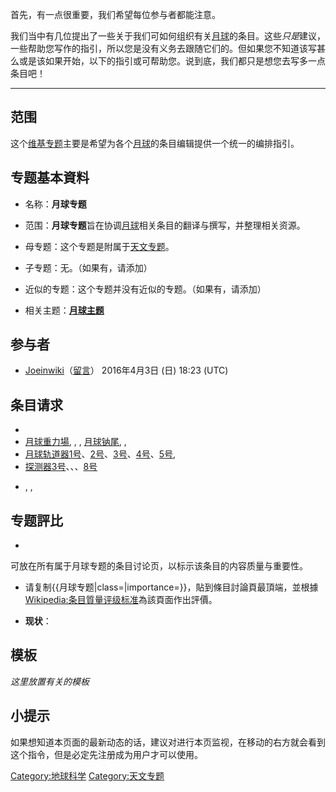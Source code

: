{{Infobox WikiProject
 |inactive     = 
 |semi-active  =
 |name         = 月球
 |bodystyle    = 
 |image        = Moon-Mdf-2005.jpg
  |imagesize   = 
  |caption     = 月球
 |shortcuts    = 月球
  |shortcuts2  = 
 |category     = 月球
  |category2   = 
 |portal       = 月球
 |portalimg    = FullMoon2010.jpg
 |commons      = Moon
 |parent       = 
  |parent2     =
  |parent3     =
 |notice       = 月球专题
  |notice-extended =
 |userbox      = User 月球
  |userbox2    = 
  |userbox3    = 
  |userboxnote = 
 |helps-organise-children = no
 |has-goals    = 有目標
 |assessment   = 
 |footnotes    = 
 |csb          =
 |type         = active
}}
{{维基专题状态|defunct|portal=月球|topic=[[月球|月球]]}}
首先，有一点很重要，我们希望每位参与者都能注意。

我们当中有几位提出了一些关于我们可如何组织有关[[月球|月球]]的条目。这些''只是''建议，一些帮助您写作的指引，所以您是没有义务去跟随它们的。但如果您不知道该写甚么或是该如果开始，以下的指引或可帮助您。说到底，我们都只是想您去写多一点条目吧！
----

==范围==

这个[[Wikipedia:专题|维基专题]]主要是希望为各个[[月球|月球]]的条目编辑提供一个统一的编排指引。

==专题基本資料==
<div class="tright">{{Articles by Quality and Importance
 |topic = 月球 }}</div>

*名称：'''月球专题'''

*范围：'''月球专题'''旨在协调[[月球|月球]]相关条目的翻译与撰写，并整理相关资源。

*母专题：这个专题是附属于[[WikiProject:天文|天文专题]]。

*子专题：无。（如果有，请添加）

*近似的专题：这个专题并没有近似的专题。（如果有，请添加）

*相关主题：'''[[Portal:月球|月球主题]]'''

==参与者==
* [[User:Joeinwiki|Joeinwiki]]（[[User_talk:Joeinwiki|留言]]） 2016年4月3日 (日) 18:23 (UTC)

==条目请求==
* {{T1|月球专题}}
* [[月球重力場|月球重力場]], {{link-en|月球地形學|Topography of the Moon}}, {{link-en|月球磁場|Magnetic field of the Moon}}, [[月球钠尾|月球钠尾]], {{link-en|月球水|Lunar water}}, {{link-en|月球土壤|Lunar soil}}
* [[月球轨道器1号|月球轨道器1号]]、[[月球轨道器2号|2号]]、[[月球轨道器3号|3号]]、[[月球轨道器4号|4号]]、[[月球轨道器5号|5号]], {{link-en|探险家35号|Explorer 35}} 
* [[探测器3号|探测器3号]]、{{link-en|探测器6号|Zond 6|6号}}、{{link-en|探测器7号|Zond 7|7号}}、[[探测器8号|8号]]
* {{link-en|月亮女神二号|SELENE-2}}, {{link-en|月光 (探测器)|MoonLITE}}, {{link-en|国际月球卫星网|International Lunar Network}}

==专题評比==
*{{T1|月球专题}}
可放在所有属于月球专题的条目讨论页，以标示该条目的内容质量与重要性。
{{月球专题|class=|importance=|category=no}}
*请复制<nowiki>{{月球专题|class=|importance=}}</nowiki>，貼到條目討論頁最頂端，並根據[[Wikipedia:条目質量评级标准|Wikipedia:条目質量评级标准]]為該頁面作出評價。

*'''现状'''：
{{Articles by Quality
 |topic=月球
 |project=月球
 |format=TOC
}}
{{Articles by Importance
 |topic=月球
 |project=月球
}}

==模板== 
''这里放置有关的模板''
{{月球}}

==小提示==
如果想知道本页面的最新动态的话，建议对进行本页监视，在移动的右方就会看到这个指令，但是必定先注册成为用户才可以使用。

{{WikiProject Footer}}

[[Category:地球科学|Category:地球科学]]
[[Category:天文专题|Category:天文专题]]